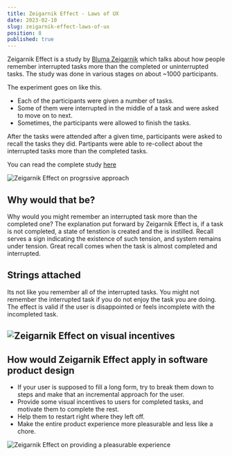 ```yaml
---
title: Zeigarnik Effect - Laws of UX
date: 2023-02-10
slug: zeigarnik-effect-laws-of-ux
position: 8
published: true
---
```


Zeigarnik Effect is a study by [Bluma Zeigarnik](https://en.wikipedia.org/wiki/Bluma_Zeigarnik) which talks about how people remember interrupted tasks more than the completed or uninterrupted tasks. The study was done in various stages on about ~1000 participants. 

The experiment goes on like this. 

- Each of the participants were given a number of tasks.
- Some of them were interrupted in the middle of a task and were asked to move on to next. 
- Sometimes, the participants were allowed to finish the tasks. 

After the tasks were attended after a given time, participants were asked to recall the tasks they did. Partipants were able to re-collect about the interrupted tasks more than the completed tasks. 

You can read the complete study [here](https://codeblab.com/wp-content/uploads/2009/12/On-Finished-and-Unfinished-Tasks.pdf)

![Zeigarnik Effect on progrssive approach](/images/posts/zeigarnik-effect/zeigarnik-effect-complete-form.png)

## Why would that be?

Why would you might remember an interrupted task more than the completed one? The explanation put forward by Zeigarnik Effect is, if a task is not completed, a state of tenstion is created and the 
<Dictionary 
word="quasi-need" 
explanation="in the social psychology of Kurt Lewin, a tension state that initiates goal-directed activity and that has an origin in intent or purpose rather than in a biological deficit." /> is instilled. 
Recall serves a sign indicating the existence of such tension, and system remains under tension. Great recall comes when the task is almost completed and interrupted.
## Strings attached

Its not like you remember all of the interrupted tasks. You might not remember the interrupted task if you do not enjoy the task you are doing. The effect is valid if the user is disappointed or feels incomplete with the incompleted task. 

![Zeigarnik Effect on visual incentives](/images/posts/zeigarnik-effect/zeigarnik-effect-profile-update.png)
---

## How would Zeigarnik Effect apply in software product design

- If your user is supposed to fill a long form, try to break them down to steps and make that an incremental approach for the user. 
- Provide some visual incentives to users for completed tasks, and motivate them to complete the rest.
- Help them to restart right where they left off.
- Make the entire product experience more pleasurable and less like a chore. 

![Zeigarnik Effect on providing a pleasurable experience](/images/posts/zeigarnik-effect/zeigarnik-effect-watching-video.png)